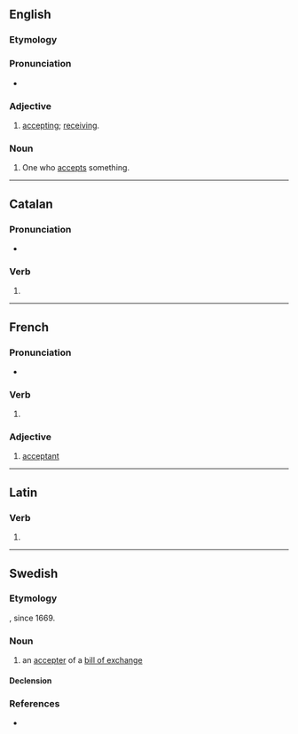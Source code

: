 ==English==

===Etymology===
{{suffix|en|accept|ant}}

===Pronunciation===
* {{a|US}} {{IPA|en|/æk.ˈsɛp.tənt/}}

===Adjective===
{{en-adj}}

# [[accepting]]; [[receiving]].

===Noun===
{{en-noun}}

# One who [[accept]]s something.

----

==Catalan==

===Pronunciation===
* {{ca-IPA}}

===Verb===
{{head|ca|verb form}}

# {{ca-verb form of|t=pres|m=ptc|acceptar}}

----

==French==

===Pronunciation===
* {{fr-IPA}}

===Verb===
{{head|fr|present participle}}

# {{present participle of|fr|accepter|nocat=1}}

===Adjective===
{{fr-adj}}

# [[#English|acceptant]]

----

==Latin==

===Verb===
{{la-verb-form|acceptant}}

# {{inflection of|la|acceptō||3|p|pres|actv|indc}}

----

==Swedish==

===Etymology===
{{suffix|sv|accept|ant}}, since 1669.

===Noun===
{{sv-noun|c}}

# an [[accepter]] of a [[bill of exchange]]

====Declension====
{{sv-infl-noun-c-er}}

===References===
* {{R:svenska.se|saob}}